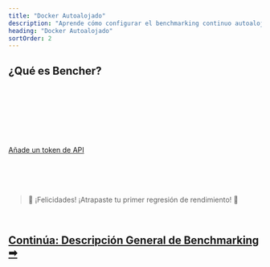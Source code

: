 ```yaml
---
title: "Docker Autoalojado"
description: "Aprende cómo configurar el benchmarking continuo autoalojado con Bencher"
heading: "Docker Autoalojado"
sortOrder: 2
---
```



## ¿Qué es Bencher?

<BencherIntro />

<br />

<DockerSelfHosted />

<br />

<DockerInstall />

<br />

<QSInstallCli />

<br />

<DockerRunServers />

<br />

<DockerBencherHost />

<br />

<DockerSelfHostedAccount />

<br />

<QSApiToken>
    <a href="http://localhost:3000/auth/signup" target="_blank">Añade un token de API</a>
</QSApiToken>

<br />

<QSCreateProject />

<br />

<QSRunReport />

<br />

<QSGenerateAlert />

<br />
<br />

> 🐰 ¡Felicidades! ¡Atrapaste tu primer regresión de rendimiento! 🎉

<br />

<h2><a href="/es/docs/explanation/benchmarking/">Continúa: Descripción General de Benchmarking ➡</a></h2>